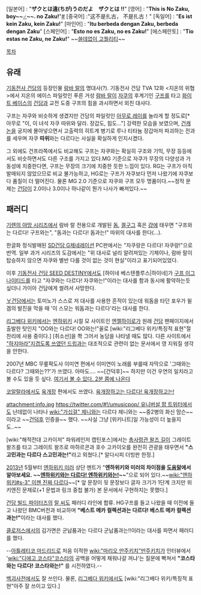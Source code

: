 {{{#!html
<iframe width="420" height="315" src="http://www.youtube.com/embed/eqMNxF8rr-Y" frameborder="0" allowfullscreen></iframe>
}}}
[일본어] : "'''ザクとは違(ちが)うのだよ　ザクとは !!'''"
[영어]   : "'''This is No Zaku, boy~~[[소방차 게임|♂]]~~. no Zaku!'''"[http://m.youtube.com/watch?v=c0a_tAofsH4 #]
[중국어] :"这不是扎古， 不是扎古！"
[독일어] : "'''Es ist kein Zaku, kein Zaku!'''"
[마인어] : "'''Itu berbeda dengan Zaku, berbeda dengan Zaku'''"
[스페인어] : "'''Esto no es Zaku, no es Zaku!'''"
[에스페란토] : "'''Tio estas ne Zaku, ne Zaku!'''"
~~[[쓸데없이 고퀄리티]]~~

[[목차]]
== 유래 ==
[[기동전사 건담]]의 등장인물 [[람바 랄]]의 명대사(?). 기동전사 건담 TVA 12화 <지온의 위협>에서 지온의 에이스 파일럿인 푸른 거성 [[람바 랄]]이 [[자쿠]]의 후계기인 [[구프]]를 타고 [[화이트 베이스]]의 [[건담]]과 교전 도중 구프의 힘을 과시하면서 외친 대사다.

구프는 자쿠와 비슷하게 생겼지만 건담의 파일럿인 [[아무로 레이]]를 놀라게 할 정도로[* 아무로 "이, 이 녀석 자쿠 따위와 달라. 장갑도, 힘도..."] 강력한 모습을 보였으며, [[건캐논]]을 궁지에 몰아넣으면서 고출력의 히트계 병기로 루나 티타늄 장갑마저 파괴하는 전과를 세우며 자쿠 '''따위'''와는 다르다는 사실을 확실하게 인지시켰다.

그 외에도 건프라쪽에서도 비교해도 구프는 자쿠와는 확실히 구조와 기믹, 무장 등등에서도 비슷하면서도 다른 구조를 가지고 있다.MG 기준으로 자쿠가 무장의 다양성과 가동성에 치중한다면, 구프는 무장의 크기에 치중한 듯한 느낌이 있다. RG는 구프가 아직 발매되지 않았으므로 비교 불가능하고, HG로는 구프가 자쿠보다 먼저 나왔기에 자쿠보다 품질이 더 떨어진다. 물론 MG 2.0 기준으로 자쿠와 구프 모두 명품이다.~~정작 문제는 [[건담]]이 2.0이나 3.0이나 하나같이 뭔가 나사가 빠져있다.~~

== 패러디 ==
[[기렌의 야망 시리즈]]에서 람바 랄 전용으로 개발된 [[돔]], [[겔구그]] 혹은 [[걍]]에 태우면 "구프와는 다르다! 구프와는", "돔과는 다르다! 돔과는!" 따위의 대사를 한다(…).

한글화 정식발매된 [[SD건담 G제네레이션]] PC판에서는 "자쿠랑은 다르다! 자쿠랑!"으로 번역. 일부 과거 시리즈의 도감에서는 "위 대사로 널리 알려져있는 기체이나, 람바 랄이 탑승하지 않으면 자쿠와 별반 다를 것이 없는 것이 현실"이라고 표기되어있었다.

이후 [[기동전사 건담 SEED DESTINY]]에서도 [하이네 베스텐플루스|하이네]가 [[구프 이그나이티드]]를 타고 "자쿠와는 다르다! 자쿠와는!"이라는 대사를 함과 동시에 활약하는듯 싶더니 가이아 건담에게 썰려서 사망한다.

[[∀건담]]에서는 토미노가 스스로 저 대사를 사용한 흔적이 있는데 워돔을 타던 포우가 윌겜의 발진을 막을 때 '이 스모는 워돔과는 다르다'라는 대사를 한다.

[[리그베다 위키]]에서는 [[엔하위키]] 시절 모 사이트인 [[엔젤하이로]]가 원래 [[건담]] 팬페이지에서 출발한 탓인지 "OO와는 다르다! OO와는!"꼴로 [wiki:"리그베다 위키/특징적 표현"절찬리에 사용 중이다.] [취소선]을 쫙 그어서 농담을 나타낼 때도 많다. 다른 사이트에서 [["하지마라"지겹도록 쓰였던 드립]]과는 대조적으로 관련이 없는 문서에서 영 지워질 생각을 안한다.

2007년 MBC 무릎팍도사 이미연 편에서 이미연이 노래를 부를때 자막으로 '그때와는 다르다? 그때와는??'가 쓰였다. 아마도…. ~~[건덕후]~~ 하지만 이건 우연의 일치라고 볼 수도 있을 듯 싶다. [http://www.youtube.com/watch?v=qDmlzXfH-aE 여기서 볼 수 있다. 2분 쯤에 나온다]

[[코알랄라]]에서도 [[육개장]] 편에서도 쓰였다. [http://cartoon.media.daum.net/webtoon/viewer/14395?scrollTo=1 육개장하고는 다르다! 육개장하고는!]

attachment:info.jpg
[[https://twitter.com/#!/umusicpop/ 유니버설 팝 트위터]]에서도 난데없이 나타나 [[wiki:"가십걸" 제니]]와는 다르다 제니와는 ~~중2병의 화신 맘슨~~ 이라고 ~~[[건덕후]] 인증을~~ 했다.  ~~사실 그냥 [위키니트]일 가능성이 더 높을지도..~~

[wiki:"해적전대 고카이저" 파워레인저 캡틴포스]에서는 [[총사령관 왈즈 길]]이 그레이트 왈즈를 타고 그레이트 왈즈로 마하르콘과 호수 고카이오를 완전히 관광을 태우면서 '''"스고민과는 다르다 스고민과는!"'''라고 외쳤다.[* 알다시피 더빙판 한정.]

[[2013년]] 5월부터 [[엔하위키 미러]] 상단 멘트가 "'''엔하위키와 미러의 차이점을 [http://mirror.enha.kr/help 도움말]에서 알아보세요. ~~[http://mirror.enha.kr/wiki/%EC%9E%90%EC%BF%A0%EC%99%80%EB%8A%94%20%EB%8B%A4%EB%A5%B4%EB%8B%A4%20%EC%9E%90%EC%BF%A0%EC%99%80%EB%8A%94 엔하위키와는 다르다! 엔하위키와는!]~~'''"으로 되어 있다.~~[[wiki:"엔하위키#s-3" 이젠 진짜 다르다]]~~[* 앞 문장이 뒷 문장보다 글자 크기가 1단계 크지만 위키엔진 문제로(+1 문법과 링크 중첩 불가) 본 문서에서 구현하지는 못했다.]

[[건담 빌드 파이터즈]]의 [[랄 씨]]도 패러디 라인에 합류. HG구프를 들고 나왔을 때 이전에 들고 나왔던 BMC버전과 비교하며 '''"베스트 메카 컬렉션과는 다르다! 베스트 메카 컬렉션과는!"'''이라는 대사를 했다.

[[클로저스]]에서의 김가면은 군납품과는 다르다 군납품과는!!이라는 대사를 파면서 패러디를 했다.

--[[아틀레티코 마드리드]]로 처음 이적한 [[wiki:"마리오 만주키치"만주키치]]가 인터뷰에서 '[[wiki:"디에고 코스타"코스타]]의 공백을 어떻게 채워나갈 꺼냐'는 질문에 빡쳐서 '''"코스타와는 다르다! 코스타와는!"''' 를 시전하였다.--

[[백괴사전]]에서도 잘 쓰인다. 물론, [[리그베다 위키]]에서도 [wiki:"리그베다 위키/특징적 표현"아주 잘 쓰이고 있다.]
